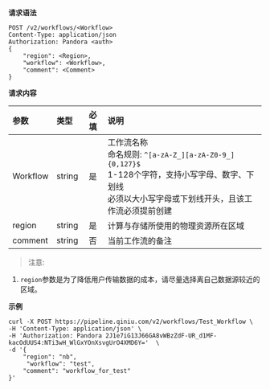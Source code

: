 **请求语法**

```
POST /v2/workflows/<Workflow>
Content-Type: application/json
Authorization: Pandora <auth>
{
    "region": <Region>,
    "workflow": <Workflow>,
    "comment": <Comment>
}
```

**请求内容**

|参数|类型|必填|说明|
|:---|:---|:---:|:---|
|Workflow|string|是|工作流名称</br>命名规则: `^[a-zA-Z_][a-zA-Z0-9_]{0,127}$`</br>1-128个字符，支持小写字母、数字、下划线</br>必须以大小写字母或下划线开头，且该工作流必须提前创建|
|region|string|是|计算与存储所使用的物理资源所在区域</br>|
|comment|string|否|当前工作流的备注|


> 注意:

1. `region`参数是为了降低用户传输数据的成本，请尽量选择离自己数据源较近的区域。

**示例**

```
curl -X POST https://pipeline.qiniu.com/v2/workflows/Test_Workflow \
-H 'Content-Type: application/json' \
-H 'Authorization: Pandora 2J1e7iG13J66GA8vWBzZdF-UR_d1MF-kacOdUUS4:NTi3wH_WlGxYOnXsvgUrO4XMD6Y='  \
-d '{
    "region": "nb", 
	 "workflow": "test",
    "comment": "workflow_for_test"
}'
```
